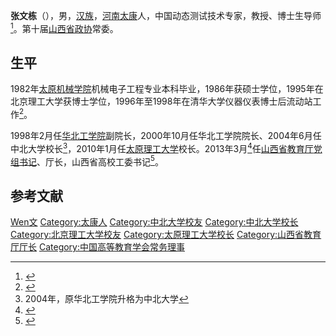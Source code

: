 '''张文栋'''（{{bd|1962年|9月}}），男，[[汉族|汉族]]，[[河南|河南]][[太康县|太康]]人，中国动态测试技术专家，教授、博士生导师<ref>{{cite web|title=张文栋|url=http://www.nuc.edu.cn/info/news/content/16483.htm|publisher=中北大学网站|accessdate=2014-01-10|archive-date=2013-11-11|archive-url=https://web.archive.org/web/20131111165819/http://www.nuc.edu.cn/info/news/content/16483.htm}}</ref>。第十届[[山西省政协|山西省政协]]常委。

== 生平 ==
1982年[[中北大学|太原机械学院]]机械电子工程专业本科毕业，1986年获硕士学位，1995年在北京理工大学获博士学位，1996年至1998年在清华大学仪器仪表博士后流动站工作<ref>{{cite web|title=张文栋|url=http://www.csmnt.org.cn/news_show.asp?channel=14&classid=14&id=309|publisher=中国微米纳米技术学会网站|accessdate=2014-01-10|archive-date=2014-01-10|archive-url=https://web.archive.org/web/20140110183056/http://www.csmnt.org.cn/news_show.asp?channel=14&classid=14&id=309}}</ref>。

1998年2月任[[中北大学|华北工学院]]副院长，2000年10月任华北工学院院长、2004年6月任中北大学校长<ref>2004年，原华北工学院升格为中北大学</ref>，2010年1月任[[太原理工大学|太原理工大学]]校长。2013年3月<ref>{{cite news|title=张文栋担任山西省教育厅厅长|url=http://edu.sxrb.com/html/2013-04/1980.html|accessdate=2014-01-10|newspaper=山西新闻网|date=2013-04-02|archive-date=2014-01-10|archive-url=https://web.archive.org/web/20140110185224/http://edu.sxrb.com/html/2013-04/1980.html}}</ref>任[[山西省教育厅|山西省教育厅]][[党组书记|党组书记]]、厅长，山西省高校工委书记<ref>{{cite web|title=山西教育-教育厅领导|url=http://www.sxedu.gov.cn/JGSZ/textpic_show.asp?p_id=10|publisher=山西省教育厅网站|accessdate=2014-01-10|archive-url=https://web.archive.org/web/20140110182904/http://www.sxedu.gov.cn/JGSZ/textpic_show.asp?p_id=10|archive-date=2014-01-10|dead-url=yes}}</ref>。

== 参考文献 ==
{{reflist}}

{{Navboxes
| title  = 张文栋在[[中国高等教育学会|中国高等教育学会]]的职务
| list1  =
{{中国高等教育学会第五届理事会}}
{{中国高等教育学会第六届理事会}}
}}

{{Authority control}}
{{DEFAULTSORT:Zhang张}}
[[Category:张姓|Wen文]]
[[Category:太康人|Category:太康人]]
[[Category:中北大学校友|Category:中北大学校友]]
[[Category:中北大学校长|Category:中北大学校长]]
[[Category:北京理工大学校友|Category:北京理工大学校友]]
[[Category:太原理工大学校长|Category:太原理工大学校长]]
[[Category:山西省教育厅厅长|Category:山西省教育厅厅长]]
[[Category:中国高等教育学会常务理事|Category:中国高等教育学会常务理事]]